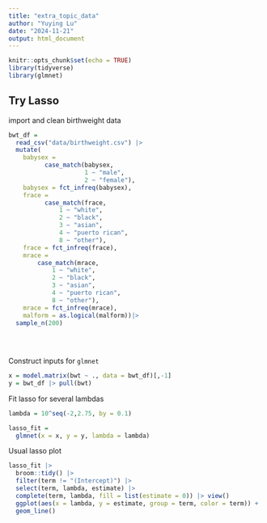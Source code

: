 ```yaml
---
title: "extra_topic_data"
author: "Yuying Lu"
date: "2024-11-21"
output: html_document
---
```


```r
knitr::opts_chunk$set(echo = TRUE)
library(tidyverse)
library(glmnet)
```

## Try Lasso


import and clean birthweight data

```r
bwt_df = 
  read_csv("data/birthweight.csv") |> 
  mutate(
    babysex = 
          case_match(babysex,
                     1 ~ "male",
                     2 ~ "female"),
    babysex = fct_infreq(babysex),
    frace = 
          case_match(frace,
              1 ~ "white",
              2 ~ "black", 
              3 ~ "asian", 
              4 ~ "puerto rican", 
              8 ~ "other"),
    frace = fct_infreq(frace),
    mrace = 
        case_match(mrace,
            1 ~ "white",
            2 ~ "black", 
            3 ~ "asian", 
            4 ~ "puerto rican",
            8 ~ "other"),
    mrace = fct_infreq(mrace),
    malform = as.logical(malform))|> 
  sample_n(200)
    
  
  
```

Construct inputs for `glmnet`

```r
x = model.matrix(bwt ~ ., data = bwt_df)[,-1]
y = bwt_df |> pull(bwt)
```

Fit lasso for several lambdas

```r
lambda = 10^seq(-2,2.75, by = 0.1)

lasso_fit = 
  glmnet(x = x, y = y, lambda = lambda)
```

Usual lasso plot

```r
lasso_fit |> 
  broom::tidy() |> 
  filter(term != "(Intercept)") |> 
  select(term, lambda, estimate) |> 
  complete(term, lambda, fill = list(estimate = 0)) |> view()
  ggplot(aes(x = lambda, y = estimate, group = term, color = term)) +
  geom_line()
```

